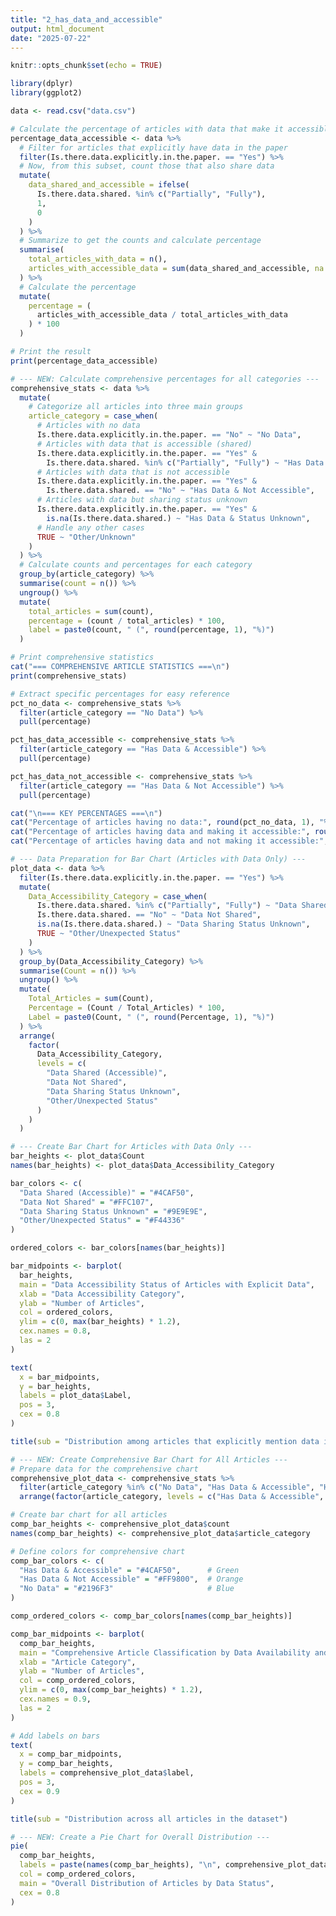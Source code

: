 ```yaml
---
title: "2_has_data_and_accessible"
output: html_document
date: "2025-07-22"
---
```


```r
knitr::opts_chunk$set(echo = TRUE)
```


```r
library(dplyr)
library(ggplot2)

data <- read.csv("data.csv")

# Calculate the percentage of articles with data that make it accessible
percentage_data_accessible <- data %>%
  # Filter for articles that explicitly have data in the paper
  filter(Is.there.data.explicitly.in.the.paper. == "Yes") %>%
  # Now, from this subset, count those that also share data
  mutate(
    data_shared_and_accessible = ifelse(
      Is.there.data.shared. %in% c("Partially", "Fully"),
      1,
      0
    )
  ) %>%
  # Summarize to get the counts and calculate percentage
  summarise(
    total_articles_with_data = n(),
    articles_with_accessible_data = sum(data_shared_and_accessible, na.rm = TRUE)
  ) %>%
  # Calculate the percentage
  mutate(
    percentage = (
      articles_with_accessible_data / total_articles_with_data
    ) * 100
  )

# Print the result
print(percentage_data_accessible)

# --- NEW: Calculate comprehensive percentages for all categories ---
comprehensive_stats <- data %>%
  mutate(
    # Categorize all articles into three main groups
    article_category = case_when(
      # Articles with no data
      Is.there.data.explicitly.in.the.paper. == "No" ~ "No Data",
      # Articles with data that is accessible (shared)
      Is.there.data.explicitly.in.the.paper. == "Yes" & 
        Is.there.data.shared. %in% c("Partially", "Fully") ~ "Has Data & Accessible",
      # Articles with data that is not accessible
      Is.there.data.explicitly.in.the.paper. == "Yes" & 
        Is.there.data.shared. == "No" ~ "Has Data & Not Accessible",
      # Articles with data but sharing status unknown
      Is.there.data.explicitly.in.the.paper. == "Yes" & 
        is.na(Is.there.data.shared.) ~ "Has Data & Status Unknown",
      # Handle any other cases
      TRUE ~ "Other/Unknown"
    )
  ) %>%
  # Calculate counts and percentages for each category
  group_by(article_category) %>%
  summarise(count = n()) %>%
  ungroup() %>%
  mutate(
    total_articles = sum(count),
    percentage = (count / total_articles) * 100,
    label = paste0(count, " (", round(percentage, 1), "%)")
  )

# Print comprehensive statistics
cat("=== COMPREHENSIVE ARTICLE STATISTICS ===\n")
print(comprehensive_stats)

# Extract specific percentages for easy reference
pct_no_data <- comprehensive_stats %>% 
  filter(article_category == "No Data") %>% 
  pull(percentage)

pct_has_data_accessible <- comprehensive_stats %>% 
  filter(article_category == "Has Data & Accessible") %>% 
  pull(percentage)

pct_has_data_not_accessible <- comprehensive_stats %>% 
  filter(article_category == "Has Data & Not Accessible") %>% 
  pull(percentage)

cat("\n=== KEY PERCENTAGES ===\n")
cat("Percentage of articles having no data:", round(pct_no_data, 1), "%\n")
cat("Percentage of articles having data and making it accessible:", round(pct_has_data_accessible, 1), "%\n")
cat("Percentage of articles having data and not making it accessible:", round(pct_has_data_not_accessible, 1), "%\n")

# --- Data Preparation for Bar Chart (Articles with Data Only) ---
plot_data <- data %>%
  filter(Is.there.data.explicitly.in.the.paper. == "Yes") %>%
  mutate(
    Data_Accessibility_Category = case_when(
      Is.there.data.shared. %in% c("Partially", "Fully") ~ "Data Shared (Accessible)",
      Is.there.data.shared. == "No" ~ "Data Not Shared",
      is.na(Is.there.data.shared.) ~ "Data Sharing Status Unknown",
      TRUE ~ "Other/Unexpected Status"
    )
  ) %>%
  group_by(Data_Accessibility_Category) %>%
  summarise(Count = n()) %>%
  ungroup() %>%
  mutate(
    Total_Articles = sum(Count),
    Percentage = (Count / Total_Articles) * 100,
    Label = paste0(Count, " (", round(Percentage, 1), "%)")
  ) %>%
  arrange(
    factor(
      Data_Accessibility_Category,
      levels = c(
        "Data Shared (Accessible)",
        "Data Not Shared",
        "Data Sharing Status Unknown",
        "Other/Unexpected Status"
      )
    )
  )

# --- Create Bar Chart for Articles with Data Only ---
bar_heights <- plot_data$Count
names(bar_heights) <- plot_data$Data_Accessibility_Category

bar_colors <- c(
  "Data Shared (Accessible)" = "#4CAF50",
  "Data Not Shared" = "#FFC107",
  "Data Sharing Status Unknown" = "#9E9E9E",
  "Other/Unexpected Status" = "#F44336"
)

ordered_colors <- bar_colors[names(bar_heights)]

bar_midpoints <- barplot(
  bar_heights,
  main = "Data Accessibility Status of Articles with Explicit Data",
  xlab = "Data Accessibility Category",
  ylab = "Number of Articles",
  col = ordered_colors,
  ylim = c(0, max(bar_heights) * 1.2),
  cex.names = 0.8,
  las = 2
)

text(
  x = bar_midpoints,
  y = bar_heights,
  labels = plot_data$Label,
  pos = 3,
  cex = 0.8
)

title(sub = "Distribution among articles that explicitly mention data in the paper")

# --- NEW: Create Comprehensive Bar Chart for All Articles ---
# Prepare data for the comprehensive chart
comprehensive_plot_data <- comprehensive_stats %>%
  filter(article_category %in% c("No Data", "Has Data & Accessible", "Has Data & Not Accessible")) %>%
  arrange(factor(article_category, levels = c("Has Data & Accessible", "Has Data & Not Accessible", "No Data")))

# Create bar chart for all articles
comp_bar_heights <- comprehensive_plot_data$count
names(comp_bar_heights) <- comprehensive_plot_data$article_category

# Define colors for comprehensive chart
comp_bar_colors <- c(
  "Has Data & Accessible" = "#4CAF50",      # Green
  "Has Data & Not Accessible" = "#FF9800",  # Orange
  "No Data" = "#2196F3"                     # Blue
)

comp_ordered_colors <- comp_bar_colors[names(comp_bar_heights)]

comp_bar_midpoints <- barplot(
  comp_bar_heights,
  main = "Comprehensive Article Classification by Data Availability and Accessibility",
  xlab = "Article Category",
  ylab = "Number of Articles",
  col = comp_ordered_colors,
  ylim = c(0, max(comp_bar_heights) * 1.2),
  cex.names = 0.9,
  las = 2
)

# Add labels on bars
text(
  x = comp_bar_midpoints,
  y = comp_bar_heights,
  labels = comprehensive_plot_data$label,
  pos = 3,
  cex = 0.9
)

title(sub = "Distribution across all articles in the dataset")

# --- NEW: Create a Pie Chart for Overall Distribution ---
pie(
  comp_bar_heights,
  labels = paste(names(comp_bar_heights), "\n", comprehensive_plot_data$label),
  col = comp_ordered_colors,
  main = "Overall Distribution of Articles by Data Status",
  cex = 0.8
)
```
